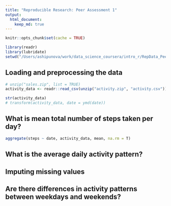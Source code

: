 ```yaml
---
title: "Reproducible Research: Peer Assessment 1"
output: 
  html_document:
    keep_md: true
---
```


```r
knitr::opts_chunk$set(cache = TRUE)

library(readr)
library(lubridate)
setwd("/Users/ashipunova/work/data_science_coursera/intro_r/RepData_PeerAssessment1/")
```

## Loading and preprocessing the data
```r
# unzip("sales.zip", list = TRUE)
activity_data <- readr::read_csv(unzip("activity.zip", "activity.csv"))

str(activity_data)
# transform(activity_data, date = ymd(date))

```


## What is mean total number of steps taken per day?

```r
aggregate(steps ~ date, activity_data, mean, na.rm = T)

```

## What is the average daily activity pattern?



## Imputing missing values



## Are there differences in activity patterns between weekdays and weekends?
